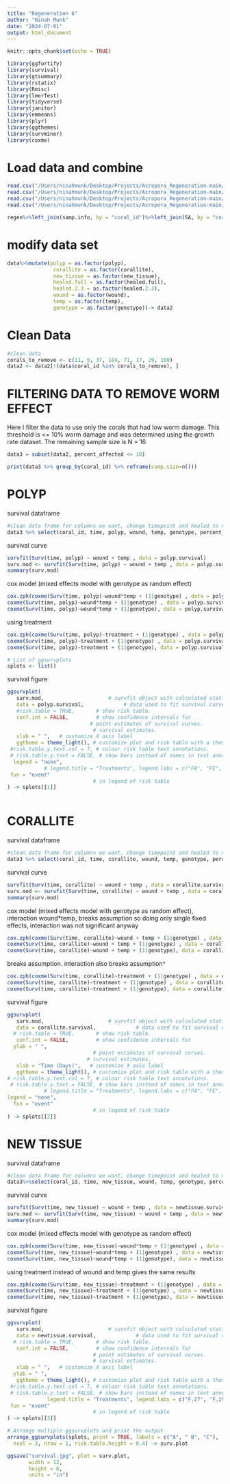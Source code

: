 ```yaml
---
title: "Regeneration 6"
author: "Ninah Munk"
date: "2024-07-01"
output: html_document
---
```


```r
knitr::opts_chunk$set(echo = TRUE)

library(ggfortify)
library(survival)
library(gtsummary)
library(rstatix)
library(Rmisc)
library(lmerTest)
library(tidyverse)
library(janitor)
library(emmeans)
library(plyr)
library(ggthemes)
library(survminer)
library(coxme)
```


# Load data and combine 
```r
read.csv("/Users/ninahmunk/Desktop/Projects/Acropora_Regeneration-main/Wound_Closure/Data/healing.signs.data.ninah.csv")%>%select(-wound) -> regen
read.csv("/Users/ninahmunk/Desktop/Projects/Acropora_Regeneration-main/Respiration/Data/samp_info.csv")-> samp.info
read.csv("/Users/ninahmunk/Desktop/Projects/Acropora_Regeneration-main/Surface_Area/Output/post_wound_surface_areas.csv") -> SA
read.csv("/Users/ninahmunk/Desktop/Projects/Acropora_Regeneration-main/Wound_Closure/Data/worm_damage.csv")%>%select(coral_id, affected, percent_affected)-> worm

regen%>%left_join(samp.info, by = "coral_id")%>%left_join(SA, by = "coral_id")%>%left_join(worm, by = "coral_id") -> data

```


# modify data set 
```r

data%>%mutate(polyp = as.factor(polyp), 
               corallite = as.factor(corallite),
               new_tissue = as.factor(new_tissue),
               healed.full = as.factor(healed.full),
               healed.2.3 = as.factor(healed.2.3),
               wound = as.factor(wound),
               temp = as.factor(temp),
               genotype = as.factor(genotype))-> data2
```

# Clean Data
```r
#clean data
corals_to_remove <- c(11, 5, 37, 104, 71, 17, 29, 100)
data2 <- data2[!(data$coral_id %in% corals_to_remove), ]
```


# FILTERING DATA TO REMOVE WORM EFFECT
Here I filter the data to use only the corals that had low worm damage. This threshold is <= 10% worm damage and was determined using the growth rate dataset. The remaining sample size is N = 16
```r
data3 = subset(data2, percent_affected <= 10)

print(data3 %>% group_by(coral_id) %>% reframe(samp.size=n()))
```

# POLYP
survival dataframe
```r
#clean data frame for columns we want, change timepoint and healed to numeric for model
data3 %>% select(coral_id, time, polyp, wound, temp, genotype, percent_affected)%>%group_by(coral_id) %>% filter(lag(polyp)!=1)%>%ungroup()%>%filter(polyp == 1 | time == 19) %>% mutate(time = as.numeric(time), polyp = as.character(polyp), polyp = as.numeric(polyp))%>%unite("treatment", wound:temp, remove = FALSE) -> polyp.survival
```
survival curve
```r
survfit(Surv(time, polyp) ~ wound + temp , data = polyp.survival)
surv.mod <- survfit(Surv(time, polyp) ~ wound + temp , data = polyp.survival)
summary(surv.mod)
```
cox model (mixed effects model with genotype as random effect)
```r
cox.zph(coxme(Surv(time, polyp)~wound*temp + (1|genotype) , data = polyp.survival))
coxme(Surv(time, polyp)~wound*temp + (1|genotype) , data = polyp.survival)
coxme(Surv(time, polyp)~wound*temp + (1|genotype), data = polyp.survival) %>% tbl_regression(exp = T)
```
using treatment
```r
cox.zph(coxme(Surv(time, polyp)~treatment + (1|genotype) , data = polyp.survival))
coxme(Surv(time, polyp)~treatment + (1|genotype) , data = polyp.survival)
coxme(Surv(time, polyp)~treatment + (1|genotype), data = polyp.survival) %>% tbl_regression(exp = T)
```
```r
# List of ggsurvplots
splots <- list()
```


survival figure
```r
ggsurvplot(
   surv.mod,                     # survfit object with calculated statistics.
   data = polyp.survival,             # data used to fit survival curves.
   #risk.table = TRUE,       # show risk table.
   conf.int = FALSE,         # show confidence intervals for 
                           # point estimates of survival curves.
                            # survival estimates.
   xlab = " ",   # customize X axis label
   ggtheme = theme_light(), # customize plot and risk table with a theme.
 #risk.table.y.text.col = T, # colour risk table text annotations.
 # risk.table.y.text = FALSE, # show bars instead of names in text annotations
  legend = "none",
            # legend.title = "Treatments", legend.labs = c("FA", "FE", "AA", "AE"), legend = "top",
 fun = "event"
                            # in legend of risk table
) -> splots[[1]]
  


```

# CORALLITE
survival dataframe
```r
#clean data frame for columns we want, change timepoint and healed to numeric for model
data3 %>% select(coral_id, time, corallite, wound, temp, genotype, percent_affected)%>%group_by(coral_id) %>% filter(lag(corallite)!=1)%>%ungroup()%>%filter(corallite == 1 | time == 19) %>% mutate(time = as.numeric(time), corallite = as.character(corallite), corallite = as.numeric(corallite))%>%unite("treatment", wound:temp, remove = FALSE) -> corallite.survival
```
survival curve
```r
survfit(Surv(time, corallite) ~ wound + temp , data = corallite.survival)
surv.mod <- survfit(Surv(time, corallite) ~ wound + temp , data = corallite.survival)
summary(surv.mod)
```
cox model (mixed effects model with genotype as random effect), interaction wound*temp, breaks assumption so doing only single fixed effects, interaction was not significant anyway
```r
cox.zph(coxme(Surv(time, corallite)~wound + temp + (1|genotype) , data = corallite.survival))
coxme(Surv(time, corallite)~wound + temp + (1|genotype) , data = corallite.survival)
coxme(Surv(time, corallite)~wound + temp + (1|genotype), data = corallite.survival) %>% tbl_regression(exp = T)
```
breaks assumption. interaction also breaks assumption^ 
```r
cox.zph(coxme(Surv(time, corallite)~treatment + (1|genotype) , data = corallite.survival))
coxme(Surv(time, corallite)~treatment + (1|genotype) , data = corallite.survival)
coxme(Surv(time, corallite)~treatment + (1|genotype), data = corallite.survival) %>% tbl_regression(exp = T)
```


survival figure
```r
ggsurvplot(
   surv.mod,                     # survfit object with calculated statistics.
   data = corallite.survival,             # data used to fit survival curves.
  # risk.table = TRUE,       # show risk table.
   conf.int = FALSE,         # show confidence intervals for 
  ylab = " ",
                            # point estimates of survival curves.
                          # survival estimates.
   xlab = "Time (Days)",   # customize X axis label
   ggtheme = theme_light(), # customize plot and risk table with a theme.
# risk.table.y.text.col = T, # colour risk table text annotations.
 # risk.table.y.text = FALSE, # show bars instead of names in text annotations
            # legend.title = "Treatments", legend.labs = c("FA", "FE", "AA", "AE"), legend = "top",
legend = "none",
  fun = "event"
                            # in legend of risk table
) -> splots[[2]]
```

# NEW TISSUE
survival dataframe
```r
#clean data frame for columns we want, change timepoint and healed to numeric for model
data3%>%select(coral_id, time, new_tissue, wound, temp, genotype, percent_affected)%>%group_by(coral_id)%>%filter(lag(new_tissue)!=1)%>%ungroup()%>%filter(new_tissue == 1 | time == 19) %>% mutate(time = as.numeric(time), new_tissue = as.character(new_tissue), new_tissue = as.numeric(new_tissue))%>%unite("treatment", wound:temp, remove = FALSE)-> newtissue.survival
```
survival curve
```r
survfit(Surv(time, new_tissue) ~ wound + temp , data = newtissue.survival)
surv.mod <- survfit(Surv(time, new_tissue) ~ wound + temp , data = newtissue.survival)
summary(surv.mod)
```
cox model (mixed effects model with genotype as random effect)
```r
cox.zph(coxme(Surv(time, new_tissue)~wound*temp + (1|genotype) , data = newtissue.survival))
coxme(Surv(time, new_tissue)~wound*temp + (1|genotype) , data = newtissue.survival)
coxme(Surv(time, new_tissue)~wound*temp + (1|genotype), data = newtissue.survival) %>% tbl_regression(exp = T)
```

using treatment instead of wound and temp gives the same results
```r
cox.zph(coxme(Surv(time, new_tissue)~treatment + (1|genotype) , data = newtissue.survival))
coxme(Surv(time, new_tissue)~treatment + (1|genotype) , data = newtissue.survival)
coxme(Surv(time, new_tissue)~treatment + (1|genotype), data = newtissue.survival) %>% tbl_regression(exp = T)
```

survival figure
```r
ggsurvplot(
   surv.mod,                     # survfit object with calculated statistics.
   data = newtissue.survival,             # data used to fit survival curves.
  # risk.table = TRUE,       # show risk table.
   conf.int = FALSE,         # show confidence intervals for 
                            # point estimates of survival curves.
                            # survival estimates.
   xlab = " ",   # customize X axis label
  ylab = " ",
   ggtheme = theme_light(), # customize plot and risk table with a theme.
 #risk.table.y.text.col = T, # colour risk table text annotations.
 # risk.table.y.text = FALSE, # show bars instead of names in text annotations
             legend.title = "Treatments", legend.labs = c("F,27", "F,29", "A,27", "A,29"), legend = "top",
 fun = "event"
                            # in legend of risk table
) -> splots[[3]]
```


```r


# Arrange multiple ggsurvplots and print the output
arrange_ggsurvplots(splots, print = TRUE, labels = c("A", " B", "C"),
  ncol = 3, nrow = 1, risk.table.height = 0.4) -> surv.plot

ggsave("survival.jpg", plot = surv.plot,
       width = 12,
       height = 6,
       units = "in")

```

